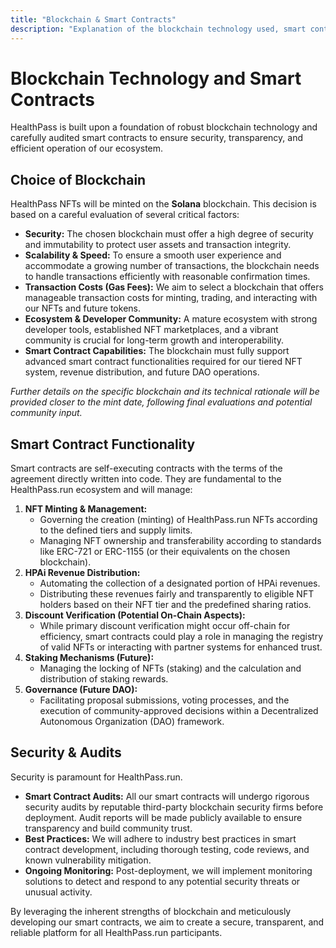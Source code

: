 ```yaml
---
title: "Blockchain & Smart Contracts"
description: "Explanation of the blockchain technology used, smart contract functionalities, and security measures."
---
```


# Blockchain Technology and Smart Contracts

HealthPass is built upon a foundation of robust blockchain technology and carefully audited smart contracts to ensure security, transparency, and efficient operation of our ecosystem.

## Choice of Blockchain

HealthPass NFTs will be minted on the **Solana** blockchain. This decision is based on a careful evaluation of several critical factors:

- **Security:** The chosen blockchain must offer a high degree of security and immutability to protect user assets and transaction integrity.
- **Scalability & Speed:** To ensure a smooth user experience and accommodate a growing number of transactions, the blockchain needs to handle transactions efficiently with reasonable confirmation times.
- **Transaction Costs (Gas Fees):** We aim to select a blockchain that offers manageable transaction costs for minting, trading, and interacting with our NFTs and future tokens.
- **Ecosystem & Developer Community:** A mature ecosystem with strong developer tools, established NFT marketplaces, and a vibrant community is crucial for long-term growth and interoperability.
- **Smart Contract Capabilities:** The blockchain must fully support advanced smart contract functionalities required for our tiered NFT system, revenue distribution, and future DAO operations.

_Further details on the specific blockchain and its technical rationale will be provided closer to the mint date, following final evaluations and potential community input._

## Smart Contract Functionality

Smart contracts are self-executing contracts with the terms of the agreement directly written into code. They are fundamental to the HealthPass.run ecosystem and will manage:

1. **NFT Minting & Management:**
   - Governing the creation (minting) of HealthPass.run NFTs according to the defined tiers and supply limits.
   - Managing NFT ownership and transferability according to standards like ERC-721 or ERC-1155 (or their equivalents on the chosen blockchain).
2. **HPAi Revenue Distribution:**
   - Automating the collection of a designated portion of HPAi revenues.
   - Distributing these revenues fairly and transparently to eligible NFT holders based on their NFT tier and the predefined sharing ratios.
3. **Discount Verification (Potential On-Chain Aspects):**
   - While primary discount verification might occur off-chain for efficiency, smart contracts could play a role in managing the registry of valid NFTs or interacting with partner systems for enhanced trust.
4. **Staking Mechanisms (Future):**
   - Managing the locking of NFTs (staking) and the calculation and distribution of staking rewards.
5. **Governance (Future DAO):**
   - Facilitating proposal submissions, voting processes, and the execution of community-approved decisions within a Decentralized Autonomous Organization (DAO) framework.

## Security & Audits

Security is paramount for HealthPass.run.

- **Smart Contract Audits:** All our smart contracts will undergo rigorous security audits by reputable third-party blockchain security firms before deployment. Audit reports will be made publicly available to ensure transparency and build community trust.
- **Best Practices:** We will adhere to industry best practices in smart contract development, including thorough testing, code reviews, and known vulnerability mitigation.
- **Ongoing Monitoring:** Post-deployment, we will implement monitoring solutions to detect and respond to any potential security threats or unusual activity.

By leveraging the inherent strengths of blockchain and meticulously developing our smart contracts, we aim to create a secure, transparent, and reliable platform for all HealthPass.run participants.